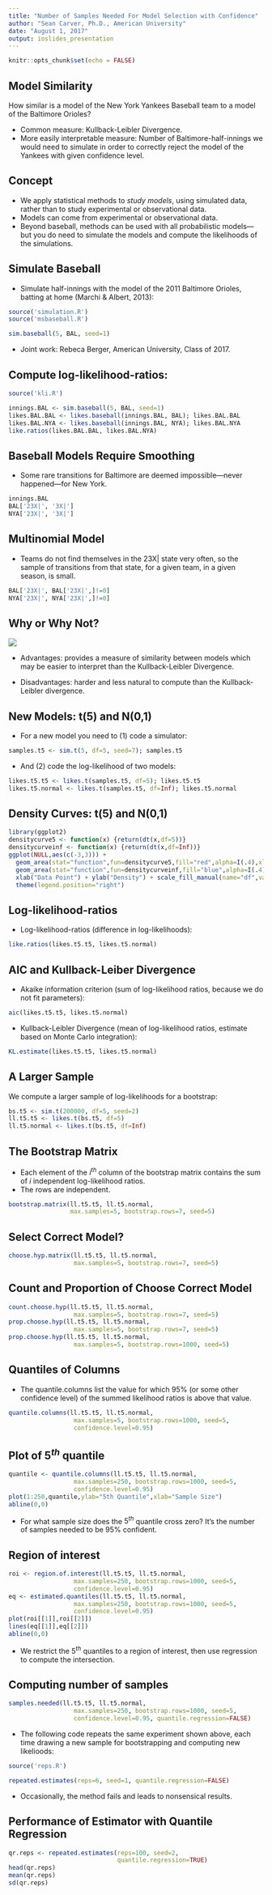 ```yaml
---
title: "Number of Samples Needed For Model Selection with Confidence"
author: "Sean Carver, Ph.D., American University"
date: "August 1, 2017"
output: ioslides_presentation
---
```


```r
knitr::opts_chunk$set(echo = FALSE)
```

## Model Similarity

How similar is a model of the New York Yankees Baseball team to a model of the Baltimore Orioles?

- Common measure: Kullback-Leibler Divergence.
- More easily interpretable measure: Number of Baltimore-half-innings we would need to simulate in order to correctly reject the model of the Yankees with given confidence level.

## Concept
- We apply statistical methods to _study models_, using simulated data, rather than to study experimental or observational data.
- Models can come from experimental or observational data.
- Beyond baseball, methods can be used with all probabilistic models---but you do need to simulate the models and compute the likelihoods of the simulations.

## Simulate Baseball
- Simulate half-innings with the model of the 2011 Baltimore Orioles, batting at home (Marchi & Albert, 2013):
```r
source('simulation.R')
source('msbaseball.R')
```
```r
sim.baseball(5, BAL, seed=1)
```
- Joint work: Rebeca Berger, American University, Class of 2017.

## Compute log-likelihood-ratios:
```r
source('kli.R')
```
```r
innings.BAL <- sim.baseball(5, BAL, seed=1)
likes.BAL.BAL <- likes.baseball(innings.BAL, BAL); likes.BAL.BAL
likes.BAL.NYA <- likes.baseball(innings.BAL, NYA); likes.BAL.NYA
like.ratios(likes.BAL.BAL, likes.BAL.NYA)
```
## Baseball Models Require Smoothing
- Some rare transitions for Baltimore are deemed impossible---never happened---for New York.
```r
innings.BAL 
BAL['23X|', '3X|']
NYA['23X|', '3X|']
```
## Multinomial Model
- Teams do not find themselves in the 23X| state very often, so the sample of transitions from that state, for a given team, in a given season, is small.

```r
BAL['23X|', BAL['23X|',]!=0]
NYA['23X|', NYA['23X|',]!=0]
```
## Why or Why Not?

![](baseballimage.jpg)

- Advantages: provides a measure of similarity between models which may be easier to interpret than the Kullback-Leibler Divergence.

- Disadvantages: harder and less natural to compute than the Kullback-Leibler divergence.

## New Models: t(5) and N(0,1)
- For a new model you need to (1) code a simulator:
```r
samples.t5 <- sim.t(5, df=5, seed=7); samples.t5
```
- And (2) code the log-likelihood of two models:
```r
likes.t5.t5 <- likes.t(samples.t5, df=5); likes.t5.t5
likes.t5.normal <- likes.t(samples.t5, df=Inf); likes.t5.normal
```

## Density Curves: t(5) and N(0,1)

```r
library(ggplot2)
densitycurve5 <- function(x) {return(dt(x,df=5))}
densitycurveinf <- function(x) {return(dt(x,df=Inf))}
ggplot(NULL,aes(c(-3,3))) +
  geom_area(stat="function",fun=densitycurve5,fill="red",alpha=I(.4),xlim = c(-3,3), show.legend=TRUE) +
  geom_area(stat="function",fun=densitycurveinf,fill="blue",alpha=I(.4),xlim=c(-3,3), show.legend=TRUE) +
  xlab("Data Point") + ylab("Density") + scale_fill_manual(name="df",values=c("red","blue"),labels=factor(c(5,Inf))) +
  theme(legend.position="right")
```

## Log-likelihood-ratios

- Log-likelihood-ratios (difference in log-likelihoods):
```r
like.ratios(likes.t5.t5, likes.t5.normal)
```

## AIC and Kullback-Leiber Divergence

- Akaike information criterion (sum of log-likelihood ratios, because we do not fit parameters):
```r
aic(likes.t5.t5, likes.t5.normal)
```
- Kullback-Leibler Divergence (mean of log-likelihood ratios, estimate based on Monte Carlo integration):
```r
KL.estimate(likes.t5.t5, likes.t5.normal)
```

## A Larger Sample

We compute a larger sample of log-likelihoods for a bootstrap:
```r
bs.t5 <- sim.t(200000, df=5, seed=2)
ll.t5.t5 <- likes.t(bs.t5, df=5)
ll.t5.normal <- likes.t(bs.t5, df=Inf)
```

## The Bootstrap Matrix

- Each element of the $i^{th}$ column of the bootstrap matrix contains the sum of $i$ independent log-likelihood ratios.
- The rows are independent.
```r
bootstrap.matrix(ll.t5.t5, ll.t5.normal,
                 max.samples=5, bootstrap.rows=7, seed=5)
```

## Select Correct Model?
```r
choose.hyp.matrix(ll.t5.t5, ll.t5.normal,
                  max.samples=5, bootstrap.rows=7, seed=5)
```
## Count and Proportion of Choose Correct Model
```r
count.choose.hyp(ll.t5.t5, ll.t5.normal,
                  max.samples=5, bootstrap.rows=7, seed=5)
prop.choose.hyp(ll.t5.t5, ll.t5.normal,
                  max.samples=5, bootstrap.rows=7, seed=5)
prop.choose.hyp(ll.t5.t5, ll.t5.normal,
                  max.samples=5, bootstrap.rows=1000, seed=5)
```

## Quantiles of Columns
- The quantile.columns list the value for which 95% (or some other confidence level) of the summed likelihood ratios is above that value.
```r
quantile.columns(ll.t5.t5, ll.t5.normal,
                  max.samples=5, bootstrap.rows=1000, seed=5,
                  confidence.level=0.95)
```

## Plot of $5^{th}$ quantile
```r
quantile <- quantile.columns(ll.t5.t5, ll.t5.normal,
                  max.samples=250, bootstrap.rows=1000, seed=5,
                  confidence.level=0.95)
plot(1:250,quantile,ylab="5th Quantile",xlab="Sample Size")
abline(0,0)
```
- For what sample size does the $5^{th}$ quantile cross zero? It's the number of samples needed to be 95% confident.

## Region of interest
```r
roi <- region.of.interest(ll.t5.t5, ll.t5.normal,
                  max.samples=250, bootstrap.rows=1000, seed=5,
                  confidence.level=0.95)
eq <- estimated.quantiles(ll.t5.t5, ll.t5.normal,
                  max.samples=250, bootstrap.rows=1000, seed=5,
                  confidence.level=0.95)
plot(roi[[1]],roi[[2]])
lines(eq[[1]],eq[[2]])
abline(0,0)
```
- We restrict the $5^{th}$ quantiles to a region of interest, then use regression to compute the intersection.

## Computing number of samples
```r
samples.needed(ll.t5.t5, ll.t5.normal,
                  max.samples=250, bootstrap.rows=1000, seed=5,
                  confidence.level=0.95, quantile.regression=FALSE)
```
- The following code repeats the same experiment shown above, each time drawing a new sample for bootstrapping and computing new likelioods:
```r
source('reps.R')
```
```r
repeated.estimates(reps=6, seed=1, quantile.regression=FALSE)
```
- Occasionally, the method fails and leads to nonsensical results.

## Performance of Estimator with Quantile Regression
```r
qr.reps <- repeated.estimates(reps=100, seed=2, 
                              quantile.regression=TRUE)
head(qr.reps)
mean(qr.reps)
sd(qr.reps)
```
